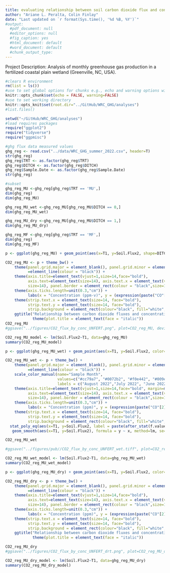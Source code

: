 ```yaml
---
title: evaluating relationship between soil carbon dioxide flux and concentration at T1
author: "Ariane L. Peralta, Colin Finlay"
date: "Last updated on `r format(Sys.time(), '%d %B, %Y')`"
#output:
  #pdf_document: null
  #editor_options: null
  #fig_caption: yes
  #html_document: default
  #word_document: default
  #chunk_output_type: 
---
```

Project Description: Analysis of monthly greenhouse gas production in a fertilized coastal plain wetland (Greenville, NC, USA).

```r
#clears R environment
rm(list = ls())
#use to set global options for chunks e.g., echo and warning options will be applied to all chunks
knitr::opts_chunk$set(echo = FALSE, warning=FALSE)
#use to set working directory 
knitr::opts_knit$set(root.dir="../GitHub/WRC_GHG/analyses")
#list.files()
```

```r
setwd("~/GitHub/WRC_GHG/analyses")
#load requires packages
require("ggplot2")
require("tidyverse")
require("ggpmisc")
```

```r
#ghg flux data measured values
ghg_reg <- read.csv("../data/WRC_GHG_summer_2022.csv", header=T)
str(ghg_reg)
ghg_reg$TRT <- as.factor(ghg_reg$TRT)
ghg_reg$DITCH <- as.factor(ghg_reg$DITCH)
ghg_reg$Sample.Date <- as.factor(ghg_reg$Sample.Date)
str(ghg_reg)
```

```r
#subset
ghg_reg_MU <-ghg_reg[ghg_reg$TRT == 'MU',]
dim(ghg_reg)
dim(ghg_reg_MU)

ghg_reg_MU_wet <-ghg_reg_MU[ghg_reg_MU$DITCH == 0,]
dim(ghg_reg_MU_wet)

ghg_reg_MU_dry <-ghg_reg_MU[ghg_reg_MU$DITCH == 1,]
dim(ghg_reg_MU_dry)

ghg_reg_MF <-ghg_reg[ghg_reg$TRT == 'MF',]
dim(ghg_reg)
dim(ghg_reg_MF)

```

```r
p <- ggplot(ghg_reg_MU) + geom_point(aes(x=T1, y=Soil.Flux2, shape=DITCH, color=Sample.Date), size=3) 

CO2_reg_MU <- p + theme_bw() + 
    theme(panel.grid.major = element_blank(), panel.grid.minor = element_blank(), axis.line 
          =element_line(colour = "black")) + 
    theme(axis.title=element_text(vjust=1,size=14,face="bold"),
          axis.text=element_text(size=14), axis.text.x = element_text(vjust=0.65, hjust=0.5, angle=45, 
          size=14), panel.border = element_rect(colour = "black",size=1)) + 
    theme(axis.ticks.length=unit(0.3,"cm")) + 
          labs(x = "Concentration (ppm-v)", y = (expression(paste("CO"[2], " fluxes (grams C"," m"^-{2}," day"^-{1},")")))) + 
    theme(strip.text.x = element_text(size=14, face="bold"), 
          strip.text.y = element_text(size=14, face="bold"), 
          strip.background = element_rect(colour="black", fill="white", size=1)) + 
    ggtitle("Relationship between carbon dioxide fluxes and concentrations at T1") + 
            theme(plot.title = element_text(face = "italic"))
CO2_reg_MU
#ggsave("../figures/CO2_flux_by_conc_UNFERT.png", plot=CO2_reg_MU, device=NULL, path=NULL, scale=1, width=10, height=4, dpi=300, limitsize=TRUE)

CO2_reg_MU_model <- lm(Soil.Flux2~T1, data=ghg_reg_MU)
summary(CO2_reg_MU_model)

```

```r
p <- ggplot(ghg_reg_MU_wet) + geom_point(aes(x=T1, y=Soil.Flux2, color=Sample.Date), size=3) 

CO2_reg_MU_wet <- p + theme_bw() + 
    theme(panel.grid.major = element_blank(), panel.grid.minor = element_blank(), axis.line 
          =element_line(colour = "black")) + 
    scale_color_manual(name="Sample Month", 
                       values=c("#cc79a7", "#0072b2", "#f0e442", "#009e73"), 
                       labels = c("August 2022","July 2022", "June 2022", "May 2022")) +
    theme(axis.title=element_text(vjust=1,size=14,face="bold", margin=margin(r=10)),
          axis.text=element_text(size=14), axis.text.x = element_text(vjust=0.65, hjust=0.5, angle=0, 
          size=14), panel.border = element_rect(colour = "black",size=1)) + 
    theme(axis.ticks.length=unit(0.3,"cm")) + 
          labs(x = "Concentration (ppm)", y = (expression(paste("CO"[2], " fluxes (grams C"," m"^-{2}," day"^-{1},")")))) + 
    theme(strip.text.x = element_text(size=14, face="bold"), 
          strip.text.y = element_text(size=14, face="bold"), 
          strip.background = element_rect(colour="black", fill="white", size=1))+
  stat_poly_eq(aes(x=T1, y=Soil.Flux2, label = paste(after_stat(f.value.label), after_stat(adj.rr.label), after_stat(p.value.label), sep = "*\", \"*")), data = ghg_reg_MU_wet, formula = y ~ x, method = "lm", label.y = "top",label.x = "left")+
   geom_smooth(aes(x=T1, y=Soil.Flux2), formula = y ~ x, method=lm, se=T, color="black")

CO2_reg_MU_wet

#ggsave("../figures/pub//CO2_flux_by_conc_UNFERT_wet.tiff", plot=CO2_reg_MU_wet, device="tiff", path=NULL, scale=1, width=6, height=4, dpi=300, limitsize=TRUE)

CO2_reg_MU_wet_model <- lm(Soil.Flux2~T1, data=ghg_reg_MU_wet)
summary(CO2_reg_MU_wet_model)

```
```r
p <- ggplot(ghg_reg_MU_dry) + geom_point(aes(x=T1, y=Soil.Flux2, color=Sample.Date), size=3) 

CO2_reg_MU_dry <- p + theme_bw() + 
    theme(panel.grid.major = element_blank(), panel.grid.minor = element_blank(), axis.line 
          =element_line(colour = "black")) + 
    theme(axis.title=element_text(vjust=1,size=14,face="bold"),
          axis.text=element_text(size=14), axis.text.x = element_text(vjust=0.65, hjust=0.5, angle=45, 
          size=14), panel.border = element_rect(colour = "black",size=1)) + 
    theme(axis.ticks.length=unit(0.3,"cm")) + 
          labs(x = "Concentration (ppm)", y = (expression(paste("CO"[2], " fluxes (grams C"," m"^-{2}," day"^-{1},")")))) + 
    theme(strip.text.x = element_text(size=14, face="bold"), 
          strip.text.y = element_text(size=14, face="bold"), 
          strip.background = element_rect(colour="black", fill="white", size=1)) + 
    ggtitle("Relationship between carbon dioxide fluxes and concentrations at T1") + 
            theme(plot.title = element_text(face = "italic"))

CO2_reg_MU_dry
#ggsave("../figures/CO2_flux_by_conc_UNFERT_drt.png", plot=CO2_reg_MU_dry, device=NULL, path=NULL, scale=1, width=10, height=4, dpi=300, limitsize=TRUE)

CO2_reg_MU_dry_model <- lm(Soil.Flux2~T1, data=ghg_reg_MU_dry)
summary(CO2_reg_MU_dry_model)

```
